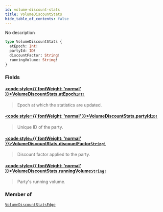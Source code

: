 ```yaml
---
id: volume-discount-stats
title: VolumeDiscountStats
hide_table_of_contents: false
---
```








No description

```graphql
type VolumeDiscountStats {
  atEpoch: Int!
  partyId: ID!
  discountFactor: String!
  runningVolume: String!
}
```


### Fields

#### [<code style={{ fontWeight: 'normal' }}>VolumeDiscountStats.<b>atEpoch</b></code>](#)<Bullet />[`Int!`](/testnet/api/graphql/scalars/int) <Badge class="secondary" text="non-null"/> <Badge class="secondary" text="scalar"/>
> Epoch at which the statistics are updated.
> 

#### [<code style={{ fontWeight: 'normal' }}>VolumeDiscountStats.<b>partyId</b></code>](#)<Bullet />[`ID!`](/testnet/api/graphql/scalars/id) <Badge class="secondary" text="non-null"/> <Badge class="secondary" text="scalar"/>
> Unique ID of the party.
> 

#### [<code style={{ fontWeight: 'normal' }}>VolumeDiscountStats.<b>discountFactor</b></code>](#)<Bullet />[`String!`](/testnet/api/graphql/scalars/string) <Badge class="secondary" text="non-null"/> <Badge class="secondary" text="scalar"/>
> Discount factor applied to the party.
> 

#### [<code style={{ fontWeight: 'normal' }}>VolumeDiscountStats.<b>runningVolume</b></code>](#)<Bullet />[`String!`](/testnet/api/graphql/scalars/string) <Badge class="secondary" text="non-null"/> <Badge class="secondary" text="scalar"/>
> Party's running volume.
> 



### Member of

[`VolumeDiscountStatsEdge`](/testnet/api/graphql/objects/volume-discount-stats-edge)  <Badge class="secondary" text="object"/>



